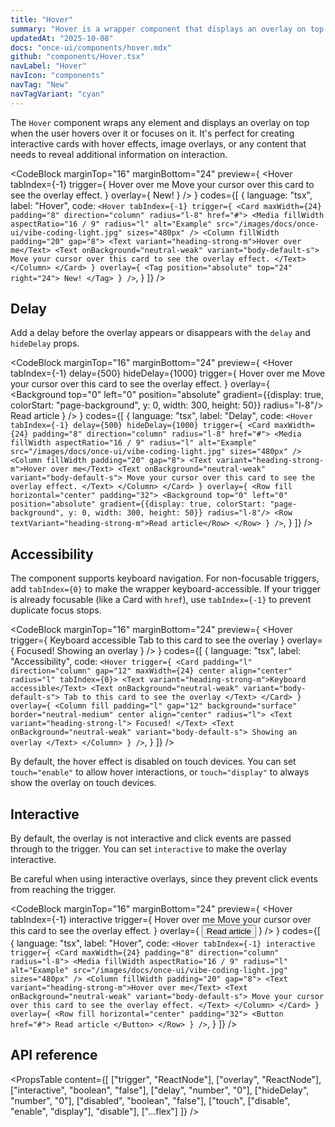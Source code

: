 ```yaml
---
title: "Hover"
summary: "Hover is a wrapper component that displays an overlay on top of its trigger element when hovered or focused."
updatedAt: "2025-10-08"
docs: "once-ui/components/hover.mdx"
github: "components/Hover.tsx"
navLabel: "Hover"
navIcon: "components"
navTag: "New"
navTagVariant: "cyan"
---
```


The `Hover` component wraps any element and displays an overlay on top when the user hovers over it or focuses on it. It's perfect for creating interactive cards with hover effects, image overlays, or any content that needs to reveal additional information on interaction.

<CodeBlock
  marginTop="16"
  marginBottom="24"
  preview={
      <Hover
        tabIndex={-1}
        trigger={
          <Card maxWidth={24} padding="8" direction="column" radius="l-8" href="#">
            <Media
              fillWidth
              aspectRatio="16 / 9"
              radius="l"
              alt="Example"
              src="/images/docs/once-ui/vibe-coding-light.jpg"
              sizes="480px"
            />
            <Column fillWidth padding="20" gap="8">
              <Text variant="heading-strong-m">Hover over me</Text>
              <Text onBackground="neutral-weak" variant="body-default-s">
                Move your cursor over this card to see the overlay effect.
              </Text>
            </Column>
          </Card>
        }
        overlay={
          <Tag position="absolute" top="24" right="24">
            New!
          </Tag>
        }
      />
  }
  codes={[
    {
      language: "tsx",
      label: "Hover",
      code:
`<Hover
    tabIndex={-1}
    trigger={
      <Card maxWidth={24} padding="8" direction="column" radius="l-8" href="#">
        <Media
          fillWidth
          aspectRatio="16 / 9"
          radius="l"
          alt="Example"
          src="/images/docs/once-ui/vibe-coding-light.jpg"
          sizes="480px"
        />
        <Column fillWidth padding="20" gap="8">
          <Text variant="heading-strong-m">Hover over me</Text>
          <Text onBackground="neutral-weak" variant="body-default-s">
            Move your cursor over this card to see the overlay effect.
          </Text>
        </Column>
      </Card>
    }
    overlay={
      <Tag position="absolute" top="24" right="24">
        New!
      </Tag>
    }
/>`,
    }
  ]}
/>

## Delay

Add a delay before the overlay appears or disappears with the `delay` and `hideDelay` props.

<CodeBlock
  marginTop="16"
  marginBottom="24"
  preview={
    <Hover
      tabIndex={-1}
      delay={500}
      hideDelay={1000}
      trigger={
        <Card maxWidth={24} padding="8" direction="column" radius="l-8" href="#">
          <Media
            fillWidth
            aspectRatio="16 / 9"
            radius="l"
            alt="Example"
            src="/images/docs/once-ui/vibe-coding-light.jpg"
            sizes="480px"
          />
          <Column fillWidth padding="20" gap="8">
            <Text variant="heading-strong-m">Hover over me</Text>
            <Text onBackground="neutral-weak" variant="body-default-s">
              Move your cursor over this card to see the overlay effect.
            </Text>
          </Column>
        </Card>
      }
      overlay={
        <Row fill horizontal="center" padding="32">
          <Background top="0" left="0" position="absolute" gradient={{display: true, colorStart: "page-background", y: 0, width: 300, height: 50}} radius="l-8"/>
          <Row textVariant="heading-strong-m">Read article</Row>
        </Row>
      }
    />
  }
  codes={[
    {
      language: "tsx",
      label: "Delay",
      code:
`<Hover
    tabIndex={-1}
    delay={500}
    hideDelay={1000}
    trigger={
      <Card maxWidth={24} padding="8" direction="column" radius="l-8" href="#">
        <Media
          fillWidth
          aspectRatio="16 / 9"
          radius="l"
          alt="Example"
          src="/images/docs/once-ui/vibe-coding-light.jpg"
          sizes="480px"
        />
        <Column fillWidth padding="20" gap="8">
          <Text variant="heading-strong-m">Hover over me</Text>
          <Text onBackground="neutral-weak" variant="body-default-s">
            Move your cursor over this card to see the overlay effect.
          </Text>
        </Column>
      </Card>
    }
    overlay={
      <Row fill horizontal="center" padding="32">
        <Background top="0" left="0" position="absolute" gradient={{display: true, colorStart: "page-background", y: 0, width: 300, height: 50}} radius="l-8"/>
        <Row textVariant="heading-strong-m">Read article</Row>
      </Row>
    }
/>`,
    }
  ]}
/>

## Accessibility

The component supports keyboard navigation. For non-focusable triggers, add `tabIndex={0}` to make the wrapper keyboard-accessible. If your trigger is already focusable (like a Card with `href`), use `tabIndex={-1}` to prevent duplicate focus stops.

<CodeBlock
  marginTop="16"
  marginBottom="24"
  preview={
    <Hover
      trigger={
        <Card padding="l" direction="column" gap="12" maxWidth={24} center align="center" radius="l" tabIndex={0}>
          <Text variant="heading-strong-m">Keyboard accessible</Text>
          <Text onBackground="neutral-weak" variant="body-default-s">
            Tab to this card to see the overlay
          </Text>
        </Card>
      }
      overlay={
        <Column fill padding="l" gap="12" background="surface" border="neutral-medium" center align="center" radius="l">
          <Text variant="heading-strong-l">
            Focused!
          </Text>
          <Text onBackground="neutral-weak" variant="body-default-s">
            Showing an overlay
          </Text>
        </Column>
      }
    />
  }
  codes={[
    {
      language: "tsx",
      label: "Accessibility",
      code:
`<Hover
    trigger={
      <Card padding="l" direction="column" gap="12" maxWidth={24} center align="center" radius="l" tabIndex={0}>
        <Text variant="heading-strong-m">Keyboard accessible</Text>
        <Text onBackground="neutral-weak" variant="body-default-s">
          Tab to this card to see the overlay
        </Text>
      </Card>
    }
    overlay={
      <Column fill padding="l" gap="12" background="surface" border="neutral-medium" center align="center" radius="l">
        <Text variant="heading-strong-l">
          Focused!
        </Text>
        <Text onBackground="neutral-weak" variant="body-default-s">
          Showing an overlay
        </Text>
      </Column>
    }
/>`,
    }
  ]}
/>

By default, the hover effect is disabled on touch devices. You can set `touch="enable"` to allow hover interactions, or `touch="display"` to always show the overlay on touch devices.

## Interactive

By default, the overlay is not interactive and click events are passed through to the trigger. You can set `interactive` to make the overlay interactive.

<Feedback marginBottom="24" marginTop="16">Be careful when using interactive overlays, since they prevent click events from reaching the trigger.</Feedback>

<CodeBlock
  marginTop="16"
  marginBottom="24"
  preview={
    <Hover
      tabIndex={-1}
      interactive
      trigger={
        <Card maxWidth={24} padding="8" direction="column" radius="l-8">
          <Media
            fillWidth
            aspectRatio="16 / 9"
            radius="l"
            alt="Example"
            src="/images/docs/once-ui/vibe-coding-light.jpg"
            sizes="480px"
          />
          <Column fillWidth padding="20" gap="8">
            <Text variant="heading-strong-m">Hover over me</Text>
            <Text onBackground="neutral-weak" variant="body-default-s">
              Move your cursor over this card to see the overlay effect.
            </Text>
          </Column>
        </Card>
      }
      overlay={
        <Row fill horizontal="center" padding="32">
          <Button href="#">
            Read article
          </Button>
        </Row>
      }
    />
  }
  codes={[
    {
      language: "tsx",
      label: "Hover",
      code:
`<Hover
    tabIndex={-1}
    interactive
    trigger={
      <Card maxWidth={24} padding="8" direction="column" radius="l-8">
        <Media
          fillWidth
          aspectRatio="16 / 9"
          radius="l"
          alt="Example"
          src="/images/docs/once-ui/vibe-coding-light.jpg"
          sizes="480px"
        />
        <Column fillWidth padding="20" gap="8">
          <Text variant="heading-strong-m">Hover over me</Text>
          <Text onBackground="neutral-weak" variant="body-default-s">
            Move your cursor over this card to see the overlay effect.
          </Text>
        </Column>
      </Card>
    }
    overlay={
      <Row fill horizontal="center" padding="32">
        <Button href="#">
          Read article
        </Button>
      </Row>
    }
/>`,
    }
  ]}
/>

## API reference

<PropsTable
  content={[
    ["trigger", "ReactNode"],
    ["overlay", "ReactNode"],
    ["interactive", "boolean", "false"],
    ["delay", "number", "0"],
    ["hideDelay", "number", "0"],
    ["disabled", "boolean", "false"],
    ["touch", ["disable", "enable", "display"], "disable"],
    ["...flex"]
  ]}
/>
